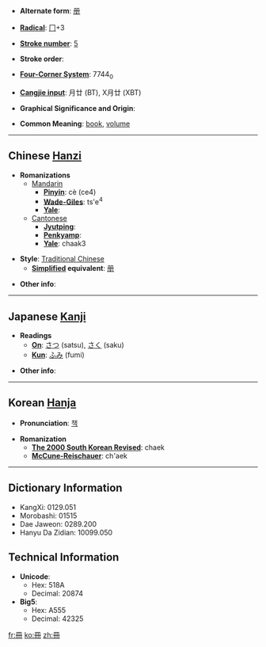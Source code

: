 * '''Alternate form''': [[册]]

* '''[[Wiktionary:Chinese radical index| Radical]]''': [[Wiktionary:Chinese radical index 冂|冂]]+3

* '''[[Wiktionary:Chinese total strokes index|Stroke number]]''': [[Wiktionary:Chinese total strokes index 5|5]]

* '''Stroke order''': 

* '''[[Wiktionary:Chinese four corner index|Four-Corner System]]''': 7744<sub>0</sub>

* '''[[Wiktionary:Chinese Cangjie index|Cangjie input]]''': 月廿 (BT), X月廿 (XBT)

* '''Graphical Significance and Origin''': 

* '''Common Meaning''': [[book]], [[volume]]

----

== Chinese [[Hanzi]] ==

* '''Romanizations'''
** [[Mandarin]]
*** '''[[Pinyin]]''': cè (ce4)
*** '''[[Wade-Giles]]''': ts'e<sup>4</sup>
*** '''[[Yale]]''': 
**[[Cantonese]]
***'''[[Jyutping]]''':
***'''[[Penkyamp]]''': 
***'''[[Yale]]''': chaak3

* '''Style''': [[Traditional Chinese]] 
** '''[[Simplified Chinese|Simplified]] equivalent''': [[册]]

* '''Other info''': 

----

== Japanese [[Kanji]] ==

* '''Readings'''
** '''[[On]]''': [[さつ]] (satsu), [[さく]] (saku)
** '''[[Kun]]''': [[ふみ]] (fumi)

* '''Other info''':  

----

== Korean [[Hanja]] ==

* '''Pronunciation''': [[책]]

* '''Romanization'''
** '''[[The 2000 South Korean Revised Romanization|The 2000 South Korean Revised]]''': chaek
** '''[[McCune-Reischauer]]''': ch'aek

----

== Dictionary Information ==

* KangXi: 0129.051
* Morobashi: 01515
* Dae Jaweon: 0289.200
* Hanyu Da Zidian: 10099.050

== Technical Information ==

* '''Unicode''':
** Hex: 518A
** Decimal: 20874
* '''Big5''':
** Hex: A555
** Decimal: 42325

[[fr:冊]]
[[ko:冊]]
[[zh:冊]]
